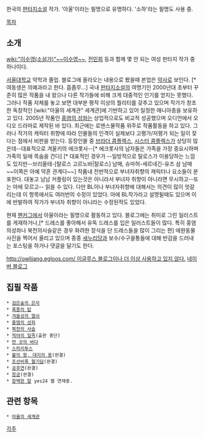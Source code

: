 한국의 [[판타지소설]] 작가.
'아울'이라는 필명으로 유명하다. '소하'라는 필명도 사용 중.

[[목차]]

== 소개 ==
[[wiki:"이수영(소설가)"~~이수영~~]], [[전민희]] 등과 함께 몇 안 되는 여성 판타지 작가 중 하나이다.

[[서울대학교]] 약학과 졸업. 블로그에 올라오는 내용으로 봤을때 본업은 [[약사]]로 보인다.  [* 여동생은 의예과라고 한다. 흠좀무...] 국내 [[판타지소설]]의 여명기인 2000년대 초부터 꾸준히 많은 작품을 내 왔으나 다른 작가들에 비해 크게 대중적인 인기를 얻지는 못했다. 그러나 작품 자체를 놓고 보면 대부분 평작 이상의 퀄리티를 갖추고 있으며 작가가 창조한 독창적인 [wiki:"아울의 세계관" 세계관]에 기반하고 있어 일정한 매니아층을 보유하고 있다. 2005년 작품인 [[홍염의 성좌]]는 상업적으로도 비교적 성공했으며 오디언에서 오디오 드라마로 제작된 바 있다. 최근에는 로맨스물작품 위주로 작품활동을 하고 있다.  
그러나 작가의 캐릭터 취향에 따라 인물들의 인격이 실제보다 고평가/저평가 되는 일이 잦다는 점에서 비판을 받는다. 등장인물 중 [[브라더 콤플렉스]], [[시스터 콤플렉스]]가 상당히 많은데--대표적으로 겨울키의 에크롯사--[* 에크롯사의 남자들은 가족을 가장 중요시하며 가족의 일에 목숨을 건다] [* 대표적인 경우가 --일방적으로 탈로스가 이용당하는 느낌도 있지만--브리올테-[탈로스 고르노바|탈로스] 남매, 슈마허-세르네긴-유즈 삼 남매~~이쪽은 아예 약혼 관계다~~] 작품내 전반적으로 부녀자취향의 캐릭터나 요소들이 분포한다. 대놓고 남남 커플링이 있는것은 아니라서 부녀자 취향이 아니라면 무시하고--또는 아에 모르고-- 읽을 수 있다. 다만 BL이나 부녀자취향에 대해서는 의견이 많이 엇갈리는데 이 항목에서도 여러번의 수정이 있었다. 아에 BL작가라고 설명될때도 있으며 이에 반발하여 작가가 부녀자 취향이 아니라는 수정된적도 있었다. 

현재 [[팬커그]]에서 아울이라는 필명으로 활동하고 있다. 블로그에는 취미로 그린 일러스트를 게재하거나,[* 드레스를 좋아해서 유독 드레스를 입은 일러스트들이 많다. 특히 홍염의성좌나 북천의사슬같은 경우 화려한 장식을 단 드레스들을 많이 그리는 편] 애완동물 사진을 찍어서 올리고 있으며 종종 [[새누리당]]과 보수/수구꼴통들에 대해 반감을 드러내는 포스팅을 하거나 댓글을 달기도 한다.



[[http://owljjang.egloos.com/ 이글루스 블로그이나 더 이상 사용하고 있지 않다.]]
[http://blog.naver.com/lanin 네이버 블로그]

== 집필 작품 ==
 * [[검은숲의 은자]]
 * [[폭풍의 탑]]
 * [[겨울성의 열쇠]]
 * [[홍염의 성좌]]
 * [[북천의 사슬]]
 * [[적야의 일족]](출판 중단)
 * [[먼 곳의 바다]]
 * [[스피리투스]]
 * [[불의 왕, 대지의 용]](완결)
 * [[조선비록 혈기담]](완결)
 * [[공후연]](완결)
 * [[창궁]](완결)
 * [[창백한 말]] yes24 웹 연재중.

== 관련 항목 ==
 * [[아울의 세계관]]

[[각주]]
